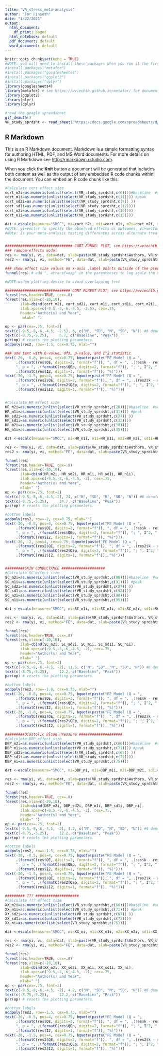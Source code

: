 ```yaml
---
title: "VR_stress_meta-analysis"
author: "Tor Finseth"
date: "1/22/2021"
output: 
  html_document:
    df_print: paged
  html_notebook: default
  pdf_document: default
  word_document: default
---
```


```r
knitr::opts_chunk$set(echo = TRUE)
#NOTE: you will need to install these packages when you run it the first time.
#install.packages("metafor")
#install.packages("googlesheets4")
#install.packages("ggplot2")
#install.packages("dplyr")
library(googlesheets4)
library(metafor) # see https://wviechtb.github.io/metafor/ for documentataion and function descriptions
library(ggplot2)
library(plyr)
library(dplyr)
```

```r
#read the google spreadsheet
gs4_deauth()
VR_study_sprdsht <- read_sheet("https://docs.google.com/spreadsheets/d/113KZYiODuhNoohl2VNSJcs1sUsDmpp_5mnv5egAPHW4/edit?usp=sharing", range = "Outcomes - Consensus!A2:CU29")

```

## R Markdown

This is an R Markdown document. Markdown is a simple formatting syntax for authoring HTML, PDF, and MS Word documents. For more details on using R Markdown see <http://rmarkdown.rstudio.com>.

When you click the **Knit** button a document will be generated that includes both content as well as the output of any embedded R code chunks within the document. You can embed an R code chunk like this:

```r

#Calculate cort effect size
cort_m2i=as.numeric(unlist(select(VR_study_sprdsht,c(6))))#baseline  #select the columns you want, then convert from list to numeric array
cort_m1i=as.numeric(unlist(select(VR_study_sprdsht,c(11)))) #peak
cort_sd2i=as.numeric(unlist(select(VR_study_sprdsht,c(7)) ))
cort_sd1i=as.numeric(unlist(select(VR_study_sprdsht,c(12)))) 
cort_n2i=as.numeric(unlist(select(VR_study_sprdsht,c(10))))
cort_n1i=as.numeric(unlist(select(VR_study_sprdsht,c(15))))

dat <-escalc(measure="SMCC", ni=cort_n2i, m1i=cort_m1i, m2i=cort_m2i, sd1i=cort_sd1i, sd2i=cort_sd2i, ri=rep.int(0.5, 27)) #SMCC= Standardized mean change 
#NOTE: yi=vector to specify the observed effects or outcomes, vi=vector to specify the corresponding sampling variances.
#NOte: Is your meta-analysis testing differences across alternate treatments or experimental conditions? If so, the raw score standardization (SMCR) is preferable. If your meta-analysis is primarily concerned with changes in individuals, the change score standardization (SMCC) is better.


############################### CORT FUNNEL PLOT, see https://wviechtb.github.io/metafor/reference/funnel.html#examples ################################
### random-effects model
res <- rma(yi, vi, data=dat, slab=paste(VR_study_sprdsht$Authors, VR_study_sprdsht$Year, sep=", "))
res2 <- rma(yi, vi, method="FE", data=dat, slab=paste(VR_study_sprdsht$Authors, VR_study_sprdsht$Year, sep=", "))

### show effect size values on x-axis ,label points outside of the pseudo confidence interval region
funnel(res) # add ", atransf=exp" in the parentheses to log scale the x-axis
```

```r
#NOTE:widen plotting device to avoid overlapping text

############################## CORT FOREST PLOT, see https://wviechtb.github.io/metafor/reference/forest.rma.html#examples #########################
forest(res,header=TRUE, cex=.8)
forest(res,xlim=c(-20,10), 
       ilab=cbind(cort_m2i, cort_sd2i, cort_m1i, cort_sd1i, cort_n2i),
       ilab.xpos=c(-9.5,-8,-6,-4.5, -2.5), cex=.75,
       header="Author(s) and Year",
        mlab=" ")

op <- par(cex=.75, font=2)
text(c(-9.5,-8,-6,-4.5, -2.5), 6, c("M", "SD", "M", "SD", "N")) #6 denotes the height,posy
text(c(-8.75,-5.25),     6.7, c("Baseline", "Peak"))
par(op) # resets the plotting parameters.
addpoly(res2, row=-1.5, cex=0.75, mlab="")

### add text with Q-value, dfs, p-value, and I^2 statistic
text(-20, -0.8, pos=4, cex=0.75, bquote(paste("RE Model (Q = ",
     .(formatC(res$QE, digits=2, format="f")), ", df = ", .(res$k - res$p),
     ", p = ", .(formatC(res$QEp, digits=2, format="f")), "; ", I^2, " = ",
     .(formatC(res$I2, digits=1, format="f")), "%)")))
text(-20, -1.5, pos=4, cex=0.75, bquote(paste("FE Model (Q = ",
     .(formatC(res2$QE, digits=2, format="f")), ", df = ", .(res2$k - res2$p),
     ", p = ", .(formatC(res2$QEp, digits=2, format="f")), "; ", I^2, " = ",
     .(formatC(res2$I2, digits=1, format="f")), "%)")))



```

```r

#Calculate HR effect size
HR_m2i=as.numeric(unlist(select(VR_study_sprdsht,c(26))))#baseline  #select the columns you want, then convert from list to numeric array
HR_m1i=as.numeric(unlist(select(VR_study_sprdsht,c(31)))) #peak
HR_sd2i=as.numeric(unlist(select(VR_study_sprdsht,c(27)) ))
HR_sd1i=as.numeric(unlist(select(VR_study_sprdsht,c(32)))) 
HR_n2i=as.numeric(unlist(select(VR_study_sprdsht,c(30))))
HR_n1i=as.numeric(unlist(select(VR_study_sprdsht,c(35))))

dat <-escalc(measure="SMCC", ni=HR_n1i, m1i=HR_m1i, m2i=HR_m2i, sd1i=HR_sd1i, sd2i=HR_sd2i, ri=rep.int(0.5, 27)) #SMCC= Standardized mean change 

res <- rma(yi, vi, data=dat, slab=paste(VR_study_sprdsht$Authors, VR_study_sprdsht$Year, sep=", "))
res2 <- rma(yi, vi, method="FE", data=dat, slab=paste(VR_study_sprdsht$Authors, VR_study_sprdsht$Year, sep=", "))

funnel(res)
forest(res,header=TRUE, cex=.8)
forest(res,xlim=c(-20,10), 
       ilab=cbind(HR_m2i, HR_sd2i, HR_m1i, HR_sd1i, HR_n1i),
       ilab.xpos=c(-9.5,-8,-6,-4.5, -2), cex=.75,
       header="Author(s) and Year",
       mlab=" ")
op <- par(cex=.75, font=2)
text(c(-9.5,-8,-6,-4.5,-2), 24, c("M", "SD", "M", "SD", "N")) #6 denotes the height,posy
text(c(-8.75,-5.25),     24.7, c("Baseline", "Peak"))
par(op) # resets the plotting parameters.

#bottom labels
addpoly(res2, row=-2, cex=0.75, mlab="")
text(-20, -0.8, pos=4, cex=0.75, bquote(paste("RE Model (Q = ",
     .(formatC(res$QE, digits=2, format="f")), ", df = ", .(res$k - res$p),
     ", p = ", .(formatC(res$QEp, digits=2, format="f")), "; ", I^2, " = ",
     .(formatC(res$I2, digits=1, format="f")), "%)")))
text(-20, -2, pos=4, cex=0.75, bquote(paste("FE Model (Q = ",
     .(formatC(res2$QE, digits=2, format="f")), ", df = ", .(res2$k - res2$p),
     ", p = ", .(formatC(res2$QEp, digits=2, format="f")), "; ", I^2, " = ",
     .(formatC(res2$I2, digits=1, format="f")), "%)")))



```


```r

#########SKIN CONDUCTANCE ####################
#Calculate SC effect size
SC_m2i=as.numeric(unlist(select(VR_study_sprdsht,c(86))))#baseline  #select the columns you want, then convert from list to numeric array
SC_m1i=as.numeric(unlist(select(VR_study_sprdsht,c(91)))) #peak 
SC_sd2i=as.numeric(unlist(select(VR_study_sprdsht,c(87)) )) 
SC_sd1i=as.numeric(unlist(select(VR_study_sprdsht,c(92)))) 
SC_n2i=as.numeric(unlist(select(VR_study_sprdsht,c(90)))) 
SC_n1i=as.numeric(unlist(select(VR_study_sprdsht,c(95)))) 

dat <-escalc(measure="SMCC", ni=SC_n1i, m1i=SC_m1i, m2i=SC_m2i, sd1i=SC_sd1i, sd2i=SC_sd2i, ri=rep.int(0.5, 27)) #SMCC= Standardized mean change 

res <- rma(yi, vi, data=dat, slab=paste(VR_study_sprdsht$Authors, VR_study_sprdsht$Year, sep=", "))
res2 <- rma(yi, vi, method="FE", data=dat, slab=paste(VR_study_sprdsht$Authors, VR_study_sprdsht$Year, sep=", "))

funnel(res)
forest(res,header=TRUE, cex=.8)
forest(res,xlim=c(-20,10), 
       ilab=cbind(SC_m2i, SC_sd2i, SC_m1i, SC_sd1i, SC_n1i),
       ilab.xpos=c(-9.5,-8,-6,-4.5, -2), cex=.75,
       header="Author(s) and Year",
       mlab=" ")
op <- par(cex=.75, font=2)
text(c(-9.5,-8,-6,-4.5, -2), 11.5, c("M", "SD", "M", "SD", "N")) #6 denotes the height,posy
text(c(-8.75,-5.25),     12.2, c("Baseline", "Peak"))
par(op) # resets the plotting parameters.

#bottom labels
addpoly(res2, row=-1.8, cex=0.75, mlab="")
text(-20, -0.8, pos=4, cex=0.75, bquote(paste("RE Model (Q = ",
     .(formatC(res$QE, digits=2, format="f")), ", df = ", .(res$k - res$p),
     ", p = ", .(formatC(res$QEp, digits=2, format="f")), "; ", I^2, " = ",
     .(formatC(res$I2, digits=1, format="f")), "%)")))
text(-20, -1.8, pos=4, cex=0.75, bquote(paste("FE Model (Q = ",
     .(formatC(res2$QE, digits=2, format="f")), ", df = ", .(res2$k - res2$p),
     ", p = ", .(formatC(res2$QEp, digits=2, format="f")), "; ", I^2, " = ",
     .(formatC(res2$I2, digits=1, format="f")), "%)")))
```


```r

#########Diastolic Blood Pressure ####################
#Calculate DBP effect size
DBP_m2i=as.numeric(unlist(select(VR_study_sprdsht,c(66))))#baseline  #select the columns you want, then convert from list to numeric array
DBP_m1i=as.numeric(unlist(select(VR_study_sprdsht,c(71)))) #peak 
DBP_sd2i=as.numeric(unlist(select(VR_study_sprdsht,c(67)) )) 
DBP_sd1i=as.numeric(unlist(select(VR_study_sprdsht,c(72)))) 
DBP_ni=as.numeric(unlist(select(VR_study_sprdsht,c(75)))) 

dat <-escalc(measure="SMCC", ni=DBP_ni, m1i=DBP_m1i, m2i=DBP_m2i, sd1i=DBP_sd1i, sd2i=DBP_sd2i, ri=rep.int(0.5, 27)) #SMCC= Standardized mean change 

res <- rma(yi, vi, data=dat, slab=paste(VR_study_sprdsht$Authors, VR_study_sprdsht$Year, sep=", "))
res2 <- rma(yi, vi, method="FE", data=dat, slab=paste(VR_study_sprdsht$Authors, VR_study_sprdsht$Year, sep=", "))

funnel(res)
forest(res,header=TRUE, cex=.8)
forest(res,xlim=c(-20,10), 
       ilab=cbind(DBP_m2i, DBP_sd2i, DBP_m1i, DBP_sd1i, DBP_ni),
       ilab.xpos=c(-9.5,-8,-6,-4.5, -2), cex=.75,
       header="Author(s) and Year",
       mlab=" ")
op <- par(cex=.75, font=2)
text(c(-9.5,-8,-6,-4.5, -2), 4.2, c("M", "SD", "M", "SD", "N")) #6 denotes the height,posy
text(c(-8.75,-5.25),     12.2, c("Baseline", "Peak"))
par(op) # resets the plotting parameters.

#bottom labels
addpoly(res2, row=-1.5, cex=0.75, mlab="")
text(-20, -0.5, pos=4, cex=0.75, bquote(paste("RE Model (Q = ",
     .(formatC(res$QE, digits=2, format="f")), ", df = ", .(res$k - res$p),
     ", p = ", .(formatC(res$QEp, digits=2, format="f")), "; ", I^2, " = ",
     .(formatC(res$I2, digits=1, format="f")), "%)")))
text(-20, -1.5, pos=4, cex=0.75, bquote(paste("FE Model (Q = ",
     .(formatC(res2$QE, digits=2, format="f")), ", df = ", .(res2$k - res2$p),
     ", p = ", .(formatC(res2$QEp, digits=2, format="f")), "; ", I^2, " = ",
     .(formatC(res2$I2, digits=1, format="f")), "%)")))
```


```r

######### ??? ####################
#Calculate ??? effect size
XX_m2i=as.numeric(unlist(select(VR_study_sprdsht,c(66))))#baseline  #select the columns you want, then convert from list to numeric array
XX_m1i=as.numeric(unlist(select(VR_study_sprdsht,c(71)))) #peak 
XX_sd2i=as.numeric(unlist(select(VR_study_sprdsht,c(67)) )) 
XX_sd1i=as.numeric(unlist(select(VR_study_sprdsht,c(72)))) 
XX_ni=as.numeric(unlist(select(VR_study_sprdsht,c(75)))) 

dat <-escalc(measure="SMCC", ni=XX_ni, m1i=XX_m1i, m2i=XX_m2i, sd1i=XX_sd1i, sd2i=XX_sd2i, ri=rep.int(0.5, 27)) #SMCC= Standardized mean change 

res <- rma(yi, vi, data=dat, slab=paste(VR_study_sprdsht$Authors, VR_study_sprdsht$Year, sep=", "))
res2 <- rma(yi, vi, method="FE", data=dat, slab=paste(VR_study_sprdsht$Authors, VR_study_sprdsht$Year, sep=", "))

funnel(res)
forest(res,header=TRUE, cex=.8)
forest(res,xlim=c(-20,10), 
       ilab=cbind(XX_m2i, XX_sd2i, XX_m1i, XX_sd1i, XX_ni),
       ilab.xpos=c(-9.5,-8,-6,-4.5, -2), cex=.75,
       header="Author(s) and Year",
       mlab=" ")
op <- par(cex=.75, font=2)
text(c(-9.5,-8,-6,-4.5, -2), 4.2, c("M", "SD", "M", "SD", "N")) #6 denotes the height,posy
text(c(-8.75,-5.25),     12.2, c("Baseline", "Peak"))
par(op) # resets the plotting parameters.

#bottom labels
addpoly(res2, row=-1.5, cex=0.75, mlab="")
text(-20, -0.5, pos=4, cex=0.75, bquote(paste("RE Model (Q = ",
     .(formatC(res$QE, digits=2, format="f")), ", df = ", .(res$k - res$p),
     ", p = ", .(formatC(res$QEp, digits=2, format="f")), "; ", I^2, " = ",
     .(formatC(res$I2, digits=1, format="f")), "%)")))
text(-20, -1.5, pos=4, cex=0.75, bquote(paste("FE Model (Q = ",
     .(formatC(res2$QE, digits=2, format="f")), ", df = ", .(res2$k - res2$p),
     ", p = ", .(formatC(res2$QEp, digits=2, format="f")), "; ", I^2, " = ",
     .(formatC(res2$I2, digits=1, format="f")), "%)")))
```